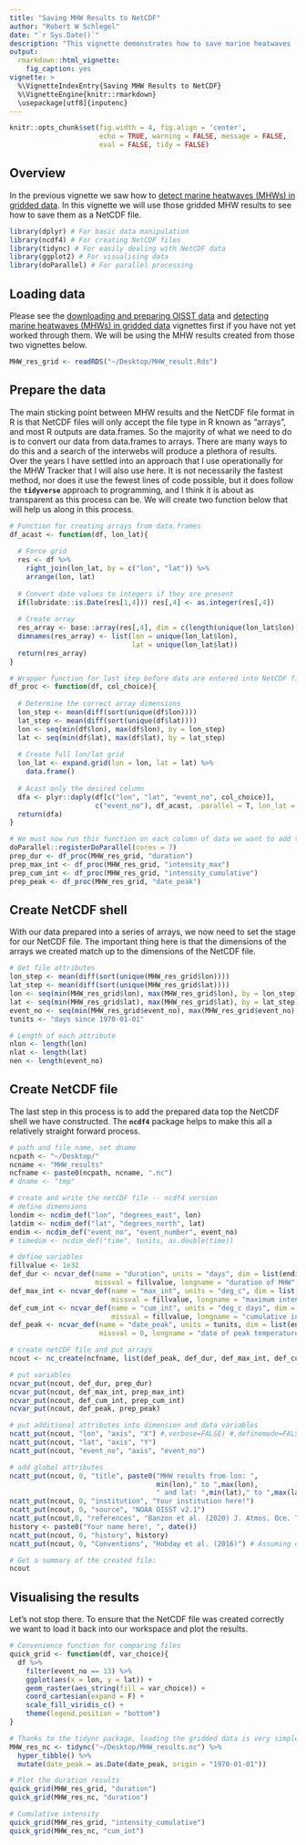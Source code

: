 ```yaml
---
title: "Saving MHW Results to NetCDF"
author: "Robert W Schlegel"
date: "`r Sys.Date()`"
description: "This vignette demonstrates how to save marine heatwaves (MHWs) detected from gridded data as a NetCDF file."
output: 
  rmarkdown::html_vignette:
    fig_caption: yes
vignette: >
  %\VignetteIndexEntry{Saving MHW Results to NetCDF}
  %\VignetteEngine{knitr::rmarkdown}
  \usepackage[utf8]{inputenc}
---
```


```r
knitr::opts_chunk$set(fig.width = 4, fig.align = 'center',
                      echo = TRUE, warning = FALSE, message = FALSE, 
                      eval = FALSE, tidy = FALSE)
```

## Overview

In the previous vignette we saw how to [detect marine heatwaves (MHWs) in gridded data](https://robwschlegel.github.io/heatwaveR/articles/gridded_event_detection.html). In this vignette we will use those gridded MHW results to see how to save them as a NetCDF file.

```r
library(dplyr) # For basic data manipulation
library(ncdf4) # For creating NetCDF files
library(tidync) # For easily dealing with NetCDF data
library(ggplot2) # For visualising data
library(doParallel) # For parallel processing
```

## Loading data

Please see the [downloading and preparing OISST data](https://robwschlegel.github.io/heatwaveR/articles/OISST_preparation.html) and [detecting marine heatwaves (MHWs) in gridded data](https://robwschlegel.github.io/heatwaveR/articles/gridded_event_detection.html) vignettes first if you have not yet worked through them. We will be using the MHW results created from those two vignettes below. 

```r
MHW_res_grid <- readRDS("~/Desktop/MHW_result.Rds")
```

## Prepare the data

The main sticking point between MHW results and the NetCDF file format in R is that NetCDF files will only accept the file type in R known as "arrays", and most R outputs are data.frames. So the majority of what we need to do is to convert our data from data.frames to arrays. There are many ways to do this and a search of the interwebs will produce a plethora of results. Over the years I have settled into an approach that I use operationally for the MHW Tracker that I will also use here. It is not necessarily the fastest method, nor does it use the fewest lines of code possible, but it does follow the **`tidyverse`** approach to programming, and I think it is about as transparent as this process can be. We will create two function below that will help us along in this process.

```r
# Function for creating arrays from data.frames
df_acast <- function(df, lon_lat){
  
  # Force grid
  res <- df %>%
    right_join(lon_lat, by = c("lon", "lat")) %>%
    arrange(lon, lat)
  
  # Convert date values to integers if they are present
  if(lubridate::is.Date(res[1,4])) res[,4] <- as.integer(res[,4])
  
  # Create array
  res_array <- base::array(res[,4], dim = c(length(unique(lon_lat$lon)), length(unique(lon_lat$lat))))
  dimnames(res_array) <- list(lon = unique(lon_lat$lon),
                              lat = unique(lon_lat$lat))
  return(res_array)
}

# Wrapper function for last step before data are entered into NetCDF files
df_proc <- function(df, col_choice){
  
  # Determine the correct array dimensions
  lon_step <- mean(diff(sort(unique(df$lon))))
  lat_step <- mean(diff(sort(unique(df$lat))))
  lon <- seq(min(df$lon), max(df$lon), by = lon_step)
  lat <- seq(min(df$lat), max(df$lat), by = lat_step)
  
  # Create full lon/lat grid
  lon_lat <- expand.grid(lon = lon, lat = lat) %>% 
    data.frame()
  
  # Acast only the desired column
  dfa <- plyr::daply(df[c("lon", "lat", "event_no", col_choice)], 
                     c("event_no"), df_acast, .parallel = T, lon_lat = lon_lat)
  return(dfa)
}

# We must now run this function on each column of data we want to add to the NetCDF file
doParallel::registerDoParallel(cores = 7)
prep_dur <- df_proc(MHW_res_grid, "duration")
prep_max_int <- df_proc(MHW_res_grid, "intensity_max")
prep_cum_int <- df_proc(MHW_res_grid, "intensity_cumulative")
prep_peak <- df_proc(MHW_res_grid, "date_peak")
```

## Create NetCDF shell

With our data prepared into a series of arrays, we now need to set the stage for our NetCDF file. The important thing here is that the dimensions of the arrays we created match up to the dimensions of the NetCDF file.

```r
# Get file attributes
lon_step <- mean(diff(sort(unique(MHW_res_grid$lon))))
lat_step <- mean(diff(sort(unique(MHW_res_grid$lat))))
lon <- seq(min(MHW_res_grid$lon), max(MHW_res_grid$lon), by = lon_step)
lat <- seq(min(MHW_res_grid$lat), max(MHW_res_grid$lat), by = lat_step)
event_no <- seq(min(MHW_res_grid$event_no), max(MHW_res_grid$event_no), by = 1)
tunits <- "days since 1970-01-01"

# Length of each attribute
nlon <- length(lon)
nlat <- length(lat)
nen <- length(event_no)
```

## Create NetCDF file

The last step in this process is to add the prepared data top the NetCDF shell we have constructed. The **`ncdf4`** package helps to make this all a relatively straight forward process.

```r
# path and file name, set dname
ncpath <- "~/Desktop/"
ncname <- "MHW_results"
ncfname <- paste0(ncpath, ncname, ".nc")
# dname <- "tmp"

# create and write the netCDF file -- ncdf4 version
# define dimensions
londim <- ncdim_def("lon", "degrees_east", lon)
latdim <- ncdim_def("lat", "degrees_north", lat)
endim <- ncdim_def("event_no", "event_number", event_no)
# timedim <- ncdim_def("time", tunits, as.double(time))

# define variables
fillvalue <- 1e32
def_dur <- ncvar_def(name = "duration", units = "days", dim = list(endim, latdim, londim), 
                     missval = fillvalue, longname = "duration of MHW", prec = "double")
def_max_int <- ncvar_def(name = "max_int", units = "deg_c", dim = list(endim, latdim, londim), 
                         missval = fillvalue, longname = "maximum intensity during MHW", prec = "double")
def_cum_int <- ncvar_def(name = "cum_int", units = "deg_c days", dim = list(endim, latdim, londim), 
                         missval = fillvalue, longname = "cumulative intensity during MHW", prec = "double")
def_peak <- ncvar_def(name = "date_peak", units = tunits, dim = list(endim, latdim, londim),
                      missval = 0, longname = "date of peak temperature anomaly during MHW", prec = "integer")

# create netCDF file and put arrays
ncout <- nc_create(ncfname, list(def_peak, def_dur, def_max_int, def_cum_int), force_v4 = TRUE)

# put variables
ncvar_put(ncout, def_dur, prep_dur)
ncvar_put(ncout, def_max_int, prep_max_int)
ncvar_put(ncout, def_cum_int, prep_cum_int)
ncvar_put(ncout, def_peak, prep_peak)

# put additional attributes into dimension and data variables
ncatt_put(ncout, "lon", "axis", "X") #,verbose=FALSE) #,definemode=FALSE)
ncatt_put(ncout, "lat", "axis", "Y")
ncatt_put(ncout, "event_no", "axis", "event_no")

# add global attributes
ncatt_put(ncout, 0, "title", paste0("MHW results from lon: ",
                                    min(lon)," to ",max(lon),
                                    " and lat: ",min(lat)," to ",max(lat)))
ncatt_put(ncout, 0, "institution", "Your institution here!")
ncatt_put(ncout, 0, "source", "NOAA OISST v2.1")
ncatt_put(ncout,0, "references", "Banzon et al. (2020) J. Atmos. Oce. Tech. 37:341-349")
history <- paste0("Your name here!, ", date())
ncatt_put(ncout, 0, "history", history)
ncatt_put(ncout, 0, "Conventions", "Hobday et al. (2016)") # Assuming one has used the Hobday definition

# Get a summary of the created file:
ncout
```

## Visualising the results

Let's not stop there. To ensure that the NetCDF file was created correctly we want to load it back into our workspace and plot the results.

```r
# Convenience function for comparing files
quick_grid <- function(df, var_choice){
  df %>% 
    filter(event_no == 13) %>% 
    ggplot(aes(x = lon, y = lat)) +
    geom_raster(aes_string(fill = var_choice)) +
    coord_cartesian(expand = F) +
    scale_fill_viridis_c() +
    theme(legend.position = "bottom")
}

# Thanks to the tidync package, loading the gridded data is very simple
MHW_res_nc <- tidync("~/Desktop/MHW_results.nc") %>% 
  hyper_tibble() %>% 
  mutate(date_peak = as.Date(date_peak, origin = "1970-01-01"))

# Plot the duration results
quick_grid(MHW_res_grid, "duration")
quick_grid(MHW_res_nc, "duration")

# Cumulative intensity
quick_grid(MHW_res_grid, "intensity_cumulative")
quick_grid(MHW_res_nc, "cum_int")
```

